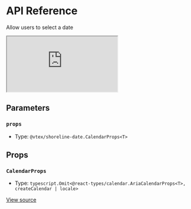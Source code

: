 # API Reference

Allow users to select a date

<iframe src="https://shoreline.storybook.vtex.com?path=/story/components-calendar--play&full=1&shortcuts=false&singleStory=true" 
    style={{"width":"100%","height":600,"border":0,"borderRadius":4}}></iframe>

## Parameters

### `props`

- Type: `@vtex/shoreline-date.CalendarProps<T>`

## Props

### `CalendarProps`

- Type: `typescript.Omit<@react-types/calendar.AriaCalendarProps<T>, createCalendar | locale>`

[View source](https://github.com/vtex/shoreline/blob/0023e97a8/packages/date/src/calendar/calendar.tsx#L22)
